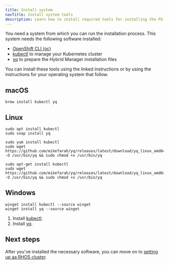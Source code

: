 ```yaml
---
title: Install system
navTitle: Install system tools
description: Learn how to install required tools for installing the PG AI Hybrid Manager for Red Hat OpenShift.
---
```


You need a system from which you can run the installation process. This system needs the following software installed:

-   [OpenShift CLI (oc)](https://docs.redhat.com/en/documentation/openshift_container_platform/4.17/html/cli_tools/openshift-cli-oc#cli-getting-started)
-   [kubectl](https://kubernetes.io/docs/reference/kubectl/) to manage your Kubernetes cluster
-   [yq](https://github.com/mikefarah/yq) to prepare the Hybrid Manager installation files

You can install these tools using the linked instructions or by using the instructions for your operating system that follow.

## macOS

```shell
brew install kubectl yq
```

## Linux

<TabContainer>
<Tab title="Ubuntu">

```shell
sudo apt install kubectl
sudo snap install yq
```

</Tab>

<Tab title="Red Hat">

```shell
sudo yum install kubectl
sudo wget https://github.com/mikefarah/yq/releases/latest/download/yq_linux_amd64 -O /usr/bin/yq && sudo chmod +x /usr/bin/yq
```

</Tab>

<Tab title="Debian">

```shell
sudo apt-get install kubectl
sudo wget https://github.com/mikefarah/yq/releases/latest/download/yq_linux_amd64 -O /usr/bin/yq && sudo chmod +x /usr/bin/yq
```

</Tab>
</TabContainer>

## Windows

<TabContainer>
<Tab title="Winget">

```shell
winget install kubectl --source winget
winget install yq --source winget
```

</Tab>

<Tab title="Manually">

1.  Install [kubectl](https://kubernetes.io/docs/tasks/tools/install-kubectl-windows/).
2.  Install [yq](https://github.com/mikefarah/yq?tab=readme-ov-file#windows).

</Tab>
</TabContainer>

## Next steps

After you've installed the necessary software, you can move on to [setting up aa RHOS cluster](rhoscluster.mdx).
